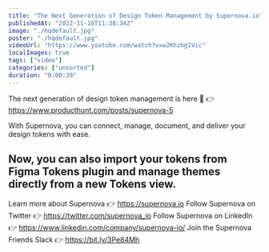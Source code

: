```yaml
---
title: "The Next Generation of Design Token Management by Supernova.io"
publishedAt: "2022-11-16T11:38:34Z"
image: "./hqdefault.jpg"
poster: "./hqdefault.jpg"
videoUrl: "https://www.youtube.com/watch?v=w2Khzhg1Vic"
localImages: true
tags: ["video"]
categories: ["unsorted"]
duration: "0:00:39"
---
```

The next generation of design token management is here 🎉
👉 https://www.producthunt.com/posts/supernova-5

With Supernova, you can connect, manage, document, and deliver your design tokens with ease. 

Now, you can also import your tokens from Figma Tokens plugin and manage themes directly from a new Tokens view.
--------
Learn more about Supernova 👉 https://supernova.io
Follow Supernova on Twitter 👉  https://twitter.com/supernova_io
Follow Supernova on LinkedIn 👉 https://www.linkedin.com/company/supernova-io/
Join the Supernova Friends Slack 👉 https://bit.ly/3Pe84Mh
